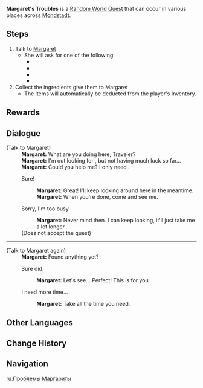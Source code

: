 {{Quest Infobox
|id            = 
|image         = Random World Margaret's Troubles.png
|type          = World
|group         = Random World
|summary       = [[Margaret]] needs help finding ingredients.
|startLocation = [[Starfell Valley]], [[Mondstadt]]
|region        = Mondstadt
|area          = Starfell Valley
|other         = 
*AR-Dependent Rewards
|characters    = Margaret; Traveler
}}
'''Margaret's Troubles''' is a [[Random World Quest]] that can occur in various places across [[Mondstadt]].

==Steps==
#Talk to [[Margaret]]
#* She will ask for one of the following:
#**{{Item|Apple|20|x=3}}
#**{{Item|Carrot|20|x=3}}
#**{{Item|Matsutake|20|x=1}}
#**{{Item|Raw Meat|20|x=3}}
#Collect the ingredients give them to Margaret
#*The items will automatically be deducted from the player's Inventory.

==Rewards==
{{Transclude|Random Event|Rewards}}

==Dialogue==
{{Quest Description|Something seems to be troubling Margaret...}}
{{Dialogue start}}
;(Talk to Margaret)
:'''Margaret:''' What are you doing here, Traveler?
:'''Margaret:''' I'm out looking for {{Color|buzzword|(Item)}}, but not having much luck so far...
:'''Margaret:''' Could you help me? I only need {{Color|buzzword|(1/3) (Item)(s)}}.
:{{DIcon}} Sure!
::'''Margaret:''' Great! I'll keep looking around here in the meantime.
::'''Margaret:''' When you're done, come and see me.
:{{DIcon}} Sorry, I'm too busy.
::'''Margaret:''' Never mind then. I can keep looking, it'll just take me a lot longer...
:;(Does not accept the quest)
----
;(Talk to Margaret again)
:'''Margaret:''' Found anything yet?
:{{DIcon}} Sure did.
::'''Margaret:''' Let's see... Perfect! This is for you.
:{{DIcon}} I need more time...
::'''Margaret:''' Take all the time you need.
{{Dialogue end}}

==Other Languages==
{{Other Languages
|en      = Margaret's Troubles
|zhs     = 玛格丽特的苦恼
|zhs_rm  = Mǎgélìtè de Kúnǎo
|zht     = 瑪格麗特的苦惱
|zht_rm  = Mǎgélìtè de Kúnǎo
|zh_tl   = Margaret's Troubles
|ja      = マーガレットの悩み
|ja_rm   = Maagaretto no Nayami
|ja_tl   = Margaret's Troubles
|ko      = 마가렛의 고뇌
|ko_rm   = Magaret-ui Gonoe
|ko_tl   = Margaret's Anguish
|es      = La preocupación de Margaret
|es_tl   = Margaret's Worry
|fr      = La détresse de Margaret
|fr_tl   = Margaret's Distress
|ru      = Проблемы Маргариты
|ru_tl   = Margaret's Problems
|th      = ความกังวลของ Margaret
|th_rm   = 
|th_tl   = 
|vi      = Sự lo lắng của Margaret
|vi_tl   = 
|de      = Margarets Ärger
|de_tl   = Margaret's Troubles
|id      = Kekhawatiran Margaret
|id_tl   = Margaret's Worries
|pt      = Preocupações da Margaret
|pt_tl   = 
|tr      = Margaret'ın Sorunları
|tr_tl   = 
|it      = I guai di Margaret
|it_tl   = 
}}

==Change History==
{{Change History|1.0}}

==Navigation==
{{Quests by Type Navbox|type=Random World Quests}}

[[ru:Проблемы Маргариты]]